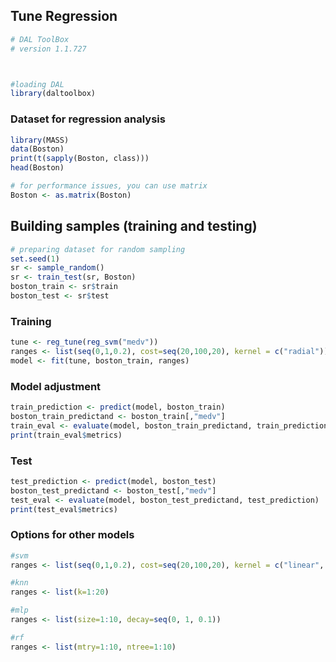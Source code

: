 ## Tune Regression 

```r
# DAL ToolBox
# version 1.1.727



#loading DAL
library(daltoolbox) 
```

### Dataset for regression analysis

```r
library(MASS)
data(Boston)
print(t(sapply(Boston, class)))
head(Boston)
```

```r
# for performance issues, you can use matrix
Boston <- as.matrix(Boston)
```

## Building samples (training and testing)

```r
# preparing dataset for random sampling
set.seed(1)
sr <- sample_random()
sr <- train_test(sr, Boston)
boston_train <- sr$train
boston_test <- sr$test
```

### Training

```r
tune <- reg_tune(reg_svm("medv"))
ranges <- list(seq(0,1,0.2), cost=seq(20,100,20), kernel = c("radial"))
model <- fit(tune, boston_train, ranges)
```

### Model adjustment

```r
train_prediction <- predict(model, boston_train)
boston_train_predictand <- boston_train[,"medv"]
train_eval <- evaluate(model, boston_train_predictand, train_prediction)
print(train_eval$metrics)
```

### Test

```r
test_prediction <- predict(model, boston_test)
boston_test_predictand <- boston_test[,"medv"]
test_eval <- evaluate(model, boston_test_predictand, test_prediction)
print(test_eval$metrics)
```

### Options for other models

```r
#svm
ranges <- list(seq(0,1,0.2), cost=seq(20,100,20), kernel = c("linear", "radial", "polynomial", "sigmoid"))

#knn
ranges <- list(k=1:20)

#mlp
ranges <- list(size=1:10, decay=seq(0, 1, 0.1))

#rf
ranges <- list(mtry=1:10, ntree=1:10)
```

